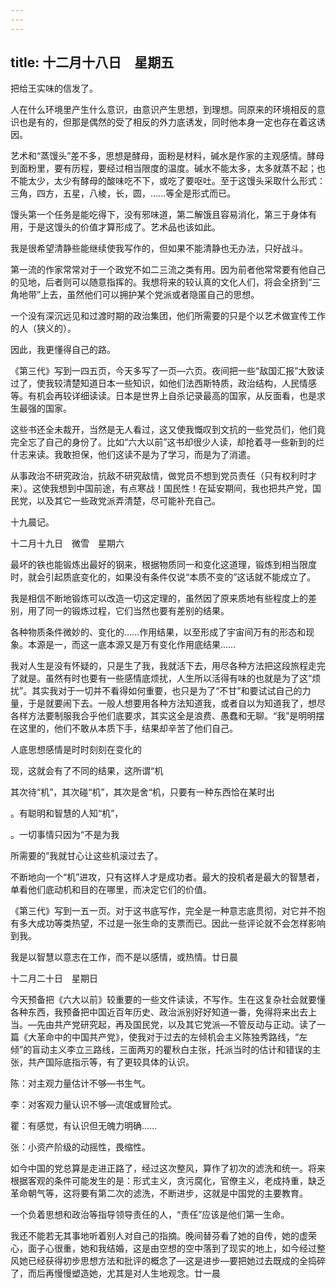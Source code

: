 ```yaml
---
---
---
```

title: 十二月十八日　星期五
---




把给王实味的信发了。

人在什么环境里产生什么意识，由意识产生思想，到理想。同原来的环境相反的意识也是有的，但那是偶然的受了相反的外力底诱发，同时他本身一定也存在着这诱因。

艺术和“蒸馒头”差不多，思想是酵母，面粉是材料，碱水是作家的主观感情。酵母到面粉里，要有历程，要经过相当限度的温度。碱水不能太多，太多就蒸不起；也不能太少，太少有酵母的酸味吃不下，或吃了要呕吐。至于这馒头采取什么形式：三角，四方，五星，八棱，长，圆，……等全是形式而已。

馒头第一个任务是能吃得下，没有邪味道，第二解饿且容易消化，第三于身体有用，于是这馒头的价值才算形成了。艺术品也该如此。

我是很希望清静些能继续使我写作的，但如果不能清静也无办法，只好战斗。

第一流的作家常常对于一个政党不如二三流之类有用。因为前者他常常要有他自己的见地，后者则可以随意指挥的。我想将来的较认真的文化人们，将会全挤到“三角地带”上去，虽然他们可以拥护某个党派或者隐匿自己的思想。

一个没有深沉远见和过渡时期的政治集团，他们所需要的只是个以艺术做宣传工作的人（狭义的）。

因此，我更懂得自己的路。

《第三代》写到一四五页，今天多写了一页―六页。夜间把一些“敌国汇报”大致读过了，使我较清楚知道日本一些知识，如他们法西斯特质，政治结构，人民情感等。有机会再较详细读读。日本是世界上自杀记录最高的国家，从反面看，也是求生最强的国家。

这些书还全未裁开，当然是无人看过，这又使我慨叹到文抗的一些党员们，他们竟完全忘了自己的身份了。比如“六大以前”这书却很少人读，却抢着寻一些新到的烂什志来读。我敢担保，他们这读不是为了学习，而是为了消遣。

从事政治不研究政治，抗敌不研究敌情，做党员不想到党员责任（只有权利时才来）。这使我想到中国前途，有点寒战！国民性！在延安期间，我也把共产党，国民党，以及其它一些政党派弄清楚，尽可能补充自己。

十九晨记。





十二月十九日　微雪　星期六


最坏的铁也能锻炼出最好的钢来，根据物质同一和变化这道理，锻炼到相当限度时，就会引起质底变化的，如果没有条件仅说“本质不变的”这话就不能成立了。

我是相信不断地锻炼可以改造一切这定理的，虽然因了原来质地有些程度上的差别，用了同一的锻炼过程，它们当然也要有差别的结果。

各种物质条件微妙的、变化的……作用结果，以至形成了宇宙间万有的形态和现象。本源是一，而这一底本源又是万有变化作用底结果……

我对人生是没有怀疑的，只是生了我，我就活下去，用尽各种方法把这段旅程走完了就是。虽然有时也要有一些感情底烦扰，人生所以活得有味的也就是为了这“烦扰”。其实我对于一切并不看得如何重要，也只是为了“不甘”和要试试自己的力量，于是就要闹下去。一般人想要用各种方法知道我，或者自以为知道我了，想尽各样方法要制服我合乎他们底要求，其实这全是浪费、愚蠢和无聊。“我”是明明摆在这里的，他们不敢从本质下手，结果却辛苦了他们自己。

人底思想感情是时时刻刻在变化的

现，这就会有了不同的结果，这所谓“机

其次待“机”，其次碰“机”，其次是舍“机，只要有一种东西恰在某时出

。有聪明和智慧的人知“机”，

。一切事情只因为“不是为我

所需要的”我就甘心让这些机滚过去了。

不断地向一个“机”进攻，只有这样人才是成功者。最大的投机者是最大的智慧者，单看他们底动机和目的在哪里，而决定它们的价值。

《第三代》写到一五一页。对于这书底写作，完全是一种意志底贯彻，对它并不抱有多大成功等类热望，不过是一张生命的支票而已。因此一些评论就不会怎样影响到我。

我是以智慧以意志在工作，而不是以感情，或热情。廿日晨





十二月二十日　星期日


今天预备把《六大以前》较重要的一些文件读读，不写作。生在这复杂社会就要懂各种东西，我预备把中国近百年历史、政治派别好好知道一番，免得将来出去上当。―先由共产党研究起，再及国民党，以及其它党派―不管反动与正动。读了一篇《大革命中的中国共产党》，使我对于过去的左倾机会主义陈独秀路线，“左倾”的盲动主义李立三路线，三面两刃的瞿秋白主张，托派当时的估计和错误的主张，共产国际底指示等，有了更较具体的认识。

陈：对主观力量估计不够―书生气。

李：对客观力量认识不够―流氓或冒险式。

瞿：有感觉，有认识但无魄力明确……

张：小资产阶级的动摇性，畏缩性。

如今中国的党总算是走进正路了，经过这次整风，算作了初次的滤洗和统一。将来根据客观的条件可能发生的是：形式主义，贪污腐化，官僚主义，老成持重，缺乏革命朝气等，这将要有第二次的滤洗，不断进步，这就是中国党的主要教育。

一个负着思想和政治等指导领导责任的人，“责任”应该是他们第一生命。

我还不能若无其事地听着别人对自己的指摘。晚间替芬看了她的自传，她的虚荣心，面子心很重，她和我结婚，这是由空想的空中落到了现实的地上，如今经过整风她已经获得初步思想方法和批评的概念了―这是进步―要把她过去既成的全捣碎了，而后再慢慢塑造她，尤其是对人生地观念。廿一晨